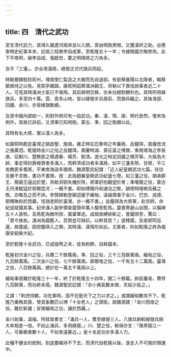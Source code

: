 ```yaml
---
---
---
```

title: 四　清代之武功
---




至言清代武力，其得久踞遼河兩岸並以入關，胥由明政黑暗，又獲漢奸之助。谷應泰明史紀事本末，記吳三桂敗李自成軍，至乾隆五十一年；令據開國方略修改。此下平南明，破李自成、張獻忠，要之明降將之力為多。

及平「三藩」，亦全用漢將。綠營正式代旗兵而起。

時勒爾錦駐防荊州，埋南懷仁製造之大礮而先自退卻。有欲舉襄陽以北降者，賴蔡毓榮持之以免。見熙亭雜錄。康熙明詔罪滿洲親王、貝勒以下畏怯誤事者近二十人。可見其時滿洲士氣已不堪用。其前與明交鋒，亦未佔絕對勝利也。其時所用綠旗兵。多至四十萬。雲、貴多山地，皆以綠營步兵居前，而旗兵繼之。其後准部、回疆、金川，亦皆綠旗勳績。

及至中國內部統一，則對外例可有一段武功。秦、漢、隋、唐、明代皆然，惟宋為例外，其故已詳前。又清軍已知用砲，蒙古、準、回之敗頗以此。

其時有名大將，實以漢人為多。

如康熙時勘定臺灣之姚啟聖、施琅。雍正時征厄魯特之年羹堯、岳鐘琪，苗疆改流之張廣泗。乾隆時金川之役之岳鐘琪。嘉慶時湖、貴征苗之傅鼐，東南靖海之李長庚，征剿川、楚教匪之楊遇春、楊芳、劉清。道光之時定回疆之楊芳等。大抵為大帥、事定得封爵極賞者多滿人，而幹濟成功者多漢將。如平三藩多陝、甘將，平三省教匪多蜀將，平東南海盜多閩將。魏源聖武紀謂：「近人紀皇朝武功七篇，往往言勝不言敗，書功不書罪。按：此指趙翼皇朝武功紀盛七卷。如三藩之役，順承郡王、簡親王逼迫於楚，貝勒洞鄂失機於陝，將軍舒恕觀望於粵；準噶爾之役，蒙古王丹津縱寇於鄂爾昆河；一概不書。即如傅爾丹和通泊之敗，額楞特喀喇烏蘇之敗，亦略及之而不詳。參贊額勒登額逗援于緬甸，溫福僨事于金川，巴忠、成德、鄂輝賄和於西藏，恆瑞老師於臺灣，亦一概不書。」岳鐘琪為大將軍，赴京師，命紀成斌攝其事。紀命滿人副參領查廩領卒萬人驅牧駝馬。廩畏寒避山谷間，以偏裨五十人放牧。及馬駝為敵所掠，廩棄軍逃。成斌收縛欲斬之，會鐘琪至，驚曰：「君今族矣。滿洲為國舊人，吾儕豈可與抗，以幹其怒？」遂釋廩。及查郎阿巡邊，故廩戚，因控鐘琪入之罪。其時滿、漢情形如此。尤甚者，則如乾隆之終為福康安殺柴大紀。

至於乾隆十全武功，已成強弩之末，徒為粉飾，自耗國本。

乾隆初次金川之役，兵費二千餘萬兩。準、回之役，三千三百餘萬兩。緬甸之役，九百餘萬兩。二次金川之役，七千餘萬兩。廓爾喀之役，一千有五十二萬兩。臺灣之役，八百餘萬兩。總計在一萬五千萬兩以上。

緬甸事發難於乾隆三十一年，終了於乾隆五十四年，閱二十餘載。帥臣屢易，費帑九百餘萬，而功終未竟。魏源聖武記謂：「亦小夷氣數未熸，天姑少延之。」

又謂：「刺虎持鷸，功在乘時，固不在勤天下之力以求之。」或謂緬甸數攻不下，乾隆乃重賄其酋，使貢象數匹以博「十全老人」之頭銜。故魏源謂：「金川西南之役，難於新疆；安南緬甸之功，讓於西藏。」

金川始事，溫福、阿桂皆奏言：「滿兵一人，費至綠營三人。八旗兵餉較綠營兵餉大率相差一倍。不如止滿兵，多用綠營。」川、楚之役，勒保亦言：「徵黑龍江一人，可募鄉勇數十人，不如舍遠募近。」是十全武功亦多漢人力。

此種不健全的統制，到底要維持不下去，而清代自乾隆以後，遂走入不可挽的頹運中。